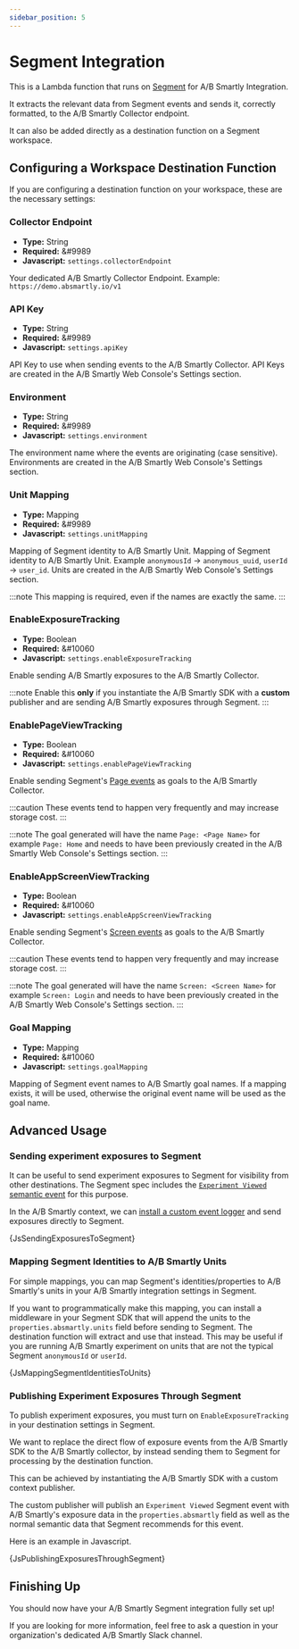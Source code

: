 ```yaml
---
sidebar_position: 5
---
```




# Segment Integration

This is a Lambda function that runs on [Segment](https://www.segment.com)
for A/B Smartly Integration.

It extracts the relevant data from Segment events and sends it, correctly
formatted, to the A/B Smartly Collector endpoint.

It can also be added directly as a destination function on a Segment workspace.

## Configuring a Workspace Destination Function

If you are configuring a destination function on your workspace, these are the necessary settings:

### Collector Endpoint

- **Type:** String
- **Required:** &#9989
- **Javascript:** `settings.collectorEndpoint`

Your dedicated A/B Smartly Collector Endpoint. Example: `https://demo.absmartly.io/v1`

### API Key

- **Type:** String
- **Required:** &#9989
- **Javascript:** `settings.apiKey`

API Key to use when sending events to the A/B Smartly Collector. API Keys are
created in the A/B Smartly Web Console's Settings section.

### Environment

- **Type:** String
- **Required:** &#9989
- **Javascript:** `settings.environment`

The environment name where the events are originating (case sensitive).
Environments are created in the A/B Smartly Web Console's Settings section.

### Unit Mapping

- **Type:** Mapping
- **Required:** &#9989
- **Javascript:** `settings.unitMapping`

Mapping of Segment identity to A/B Smartly Unit. Mapping of Segment identity
to A/B Smartly Unit. Example `anonymousId` -> `anonymous_uuid`, `userId` ->
`user_id`. Units are created in the A/B Smartly Web Console's Settings section.

:::note
This mapping is required, even if the names are exactly the same.
:::

### EnableExposureTracking

- **Type:** Boolean
- **Required:** &#10060
- **Javascript:** `settings.enableExposureTracking`

Enable sending A/B Smartly exposures to the A/B Smartly Collector.

:::note
Enable this **only** if you instantiate the A/B Smartly SDK with a **custom**
publisher and are sending A/B Smartly exposures through Segment.
:::

### EnablePageViewTracking

- **Type:** Boolean
- **Required:** &#10060
- **Javascript:** `settings.enablePageViewTracking`

Enable sending Segment's
[Page events](https://segment.com/docs/connections/spec/page/) as goals to
the A/B Smartly Collector.

:::caution
These events tend to happen very frequently and may increase storage cost.
:::

:::note
The goal generated will have the name `Page: <Page Name>` for example
`Page: Home` and needs to have been previously created in
the A/B Smartly Web Console's Settings section.
:::

### EnableAppScreenViewTracking

- **Type:** Boolean
- **Required:** &#10060
- **Javascript:** `settings.enableAppScreenViewTracking`

Enable sending Segment's
[Screen events](https://segment.com/docs/connections/spec/screen/) as goals
to the A/B Smartly Collector.

:::caution
These events tend to happen very frequently and may increase storage cost.
:::

:::note
The goal generated will have the name `Screen: <Screen Name>` for example
`Screen: Login` and needs to have been previously created in the A/B Smartly
Web Console's Settings section.
:::

### Goal Mapping

- **Type:** Mapping
- **Required:** &#10060
- **Javascript:** `settings.goalMapping`

Mapping of Segment event names to A/B Smartly goal names. If a mapping exists,
it will be used, otherwise the original event name will be used as the goal
name.

## Advanced Usage

### Sending experiment exposures to Segment

It can be useful to send experiment exposures to Segment for visibility from
other destinations. The Segment spec includes the [`Experiment Viewed`
semantic event](https://segment.com/docs/connections/spec/ab-testing/)
for this purpose.

In the A/B Smartly context, we can
[install a custom event logger](https://docs.absmartly.com/docs/sdk-documentation/getting-started/#using-a-custom-event-logger)
and send exposures directly to Segment.

<CodeBlock language="javascript">{JsSendingExposuresToSegment}</CodeBlock>

### Mapping Segment Identities to A/B Smartly Units

For simple mappings, you can map Segment's identities/properties
to A/B Smartly's units in your A/B Smartly integration settings in Segment.

If you want to programmatically make this mapping, you can install a
middleware in your Segment SDK that will append the units to the
`properties.absmartly.units` field before sending to Segment.
The destination function will extract and use that instead. This may be
useful if you are running A/B Smartly experiment on units that are not
the typical Segment `anonymousId` or `userId`.

<CodeBlock language="javascript">{JsMappingSegmentIdentitiesToUnits}</CodeBlock>

### Publishing Experiment Exposures Through Segment

To publish experiment exposures, you must turn on `EnableExposureTracking`
in your destination settings in Segment.

We want to replace the direct flow of exposure events from the A/B
Smartly SDK to the A/B Smartly collector, by instead sending them to Segment
for processing by the destination function.

This can be achieved by instantiating the A/B Smartly SDK with a custom
context publisher.

The custom publisher will publish an `Experiment Viewed` Segment event
with A/B Smartly's exposure data in the `properties.absmartly` field as well
as the normal semantic data that Segment recommends for this event.

Here is an example in Javascript.

<CodeBlock language="javascript">
  {JsPublishingExposuresThroughSegment}
</CodeBlock>

## Finishing Up

You should now have your A/B Smartly Segment integration fully set up!

If you are looking for more information, feel free to ask a question in your
organization's dedicated A/B Smartly Slack channel.
